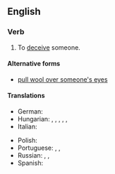 ==English==

===Verb===
{{head|en|verb|head=[[pull]] [[the]] [[wool]] [[over]] [[someone's]] [[eye]]s}}

# {{lb|en|informal}} To [[deceive]] someone.

====Alternative forms====
* [[pull wool over someone's eyes]]

====Translations====
{{trans-top|to deceive someone}}
* German: {{t+|de|jemanden hinters Licht führen}}
* Hungarian: {{t+|hu|megtéveszt}}, {{t+|hu|félrevezet}}, {{t+|hu|becsap}}, {{t+|hu|bepaliz}}, {{t|hu|behúz a csőbe}}, {{t+|hu|átver}}
* Italian: {{t|it|gettar fumo negli occhi}}
{{trans-mid}}
* Polish: {{t|pl|mydlić oczy}}
* Portuguese: {{t+|pt|enganar}}, {{t+|pt|enrolar}}, {{t|pt|embromar}}
* Russian: {{t+|ru|ве́шать лапшу на у́ши}} <!--to hang noodles on the ears-->, {{t+|ru|втирать очки́}}, {{t+|ru|пудрить мозги́}} <!--to powder the brains-->
* Spanish: {{t+|es|dársela con queso}}
{{trans-bottom}}